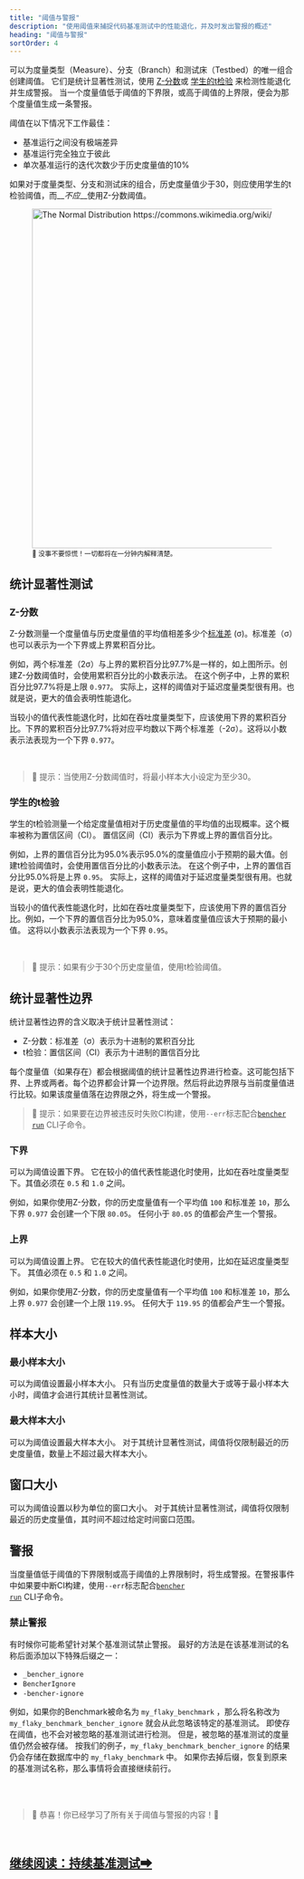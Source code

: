 ```yaml
---
title: "阈值与警报"
description: "使用阈值来捕捉代码基准测试中的性能退化，并及时发出警报的概述"
heading: "阈值与警报"
sortOrder: 4
---
```


可以为度量类型（Measure）、分支（Branch）和测试床（Testbed）的唯一组合创建阈值。
它们是统计显著性测试，使用
[Z-分数](https://en.wikipedia.org/wiki/Standard_score)或
[学生的t检验](https://en.wikipedia.org/wiki/Student%27s_t-test) 来检测性能退化并生成警报。
当一个度量值低于阈值的下界限，或高于阈值的上界限，便会为那个度量值生成一条警报。

阈值在以下情况下工作最佳：
- 基准运行之间没有极端差异
- 基准运行完全独立于彼此
- 单次基准运行的迭代次数少于历史度量值的10%

如果对于度量类型、分支和测试床的组合，历史度量值少于30，则应使用学生的t检验阈值，而__*不应*__使用Z-分数阈值。

<div class="content has-text-centered">
    <figure>
<img
    src="https://upload.wikimedia.org/wikipedia/commons/2/25/The_Normal_Distribution.svg"
    width="800"
    height="600"
    alt="The Normal Distribution https://commons.wikimedia.org/wiki/File:The_Normal_Distribution.svg"
/>
<br/>
<small>🐰 没事不要惊慌！一切都将在一分钟内解释清楚。</small>
</figure>
</div>

## 统计显著性测试

### Z-分数

Z-分数测量一个度量值与历史度量值的平均值相差多少个[标准差](https://en.wikipedia.org/wiki/Standard_deviation) (σ)。标准差（σ）也可以表示为一个下界或上界累积百分比。

例如，两个标准差（2σ）与上界的累积百分比97.7%是一样的，如上图所示。创建Z-分数阈值时，会使用累积百分比的小数表示法。 在这个例子中，上界的累积百分比97.7%将是上限 `0.977`。 实际上，这样的阈值对于延迟度量类型很有用。也就是说，更大的值会表明性能退化。

当较小的值代表性能退化时，比如在吞吐度量类型下，应该使用下界的累积百分比。下界的累积百分比97.7%将对应平均数以下两个标准差（-2σ）。这将以小数表示法表现为一个下界 `0.977`。

<br />

> 🐰 提示：当使用Z-分数阈值时，将最小样本大小设定为至少30。

### 学生的t检验

学生的t检验测量一个给定度量值相对于历史度量值的平均值的出现概率。这个概率被称为置信区间（CI）。
置信区间（CI）表示为下界或上界的置信百分比。

例如，上界的置信百分比为95.0%表示95.0%的度量值应小于预期的最大值。创建t检验阈值时，会使用置信百分比的小数表示法。 在这个例子中，上界的置信百分比95.0%将是上界 `0.95`。 实际上，这样的阈值对于延迟度量类型很有用。也就是说，更大的值会表明性能退化。

当较小的值代表性能退化时，比如在吞吐度量类型下，应该使用下界的置信百分比。例如，一个下界的置信百分比为95.0%，意味着度量值应该大于预期的最小值。 这将以小数表示法表现为一个下界 `0.95`。

<br />

> 🐰 提示：如果有少于30个历史度量值，使用t检验阈值。

## 统计显著性边界

统计显著性边界的含义取决于统计显著性测试：
- Z-分数：标准差（σ）表示为十进制的累积百分比
- t检验：置信区间（CI）表示为十进制的置信百分比

每个度量值（如果存在）都会根据阈值的统计显著性边界进行检查。这可能包括下界、上界或两者。每个边界都会计算一个边界限。然后将此边界限与当前度量值进行比较。如果该度量值落在边界限之外，将生成一个警报。

> 🐰 提示：如果要在边界被违反时失败CI构建，使用`--err`标志配合<code><a href="/docs/zh/explanation/bencher-run/">bencher run</a></code> CLI子命令。

### 下界
可以为阈值设置下界。 它在较小的值代表性能退化时使用，比如在吞吐度量类型下。其值必须在 `0.5` 和 `1.0` 之间。

例如，如果你使用Z-分数，你的历史度量值有一个平均值 `100` 和标准差 `10`，那么下界 `0.977` 会创建一个下限 `80.05`。 任何小于 `80.05` 的值都会产生一个警报。

### 上界
可以为阈值设置上界。 它在较大的值代表性能退化时使用，比如在延迟度量类型下。 其值必须在 `0.5` 和 `1.0` 之间。

例如，如果你使用Z-分数，你的历史度量值有一个平均值 `100` 和标准差 `10`，那么上界 `0.977` 会创建一个上限 `119.95`。 任何大于 `119.95` 的值都会产生一个警报。

## 样本大小

### 最小样本大小
可以为阈值设置最小样本大小。 只有当历史度量值的数量大于或等于最小样本大小时，阈值才会进行其统计显著性测试。

### 最大样本大小
可以为阈值设置最大样本大小。 对于其统计显著性测试，阈值将仅限制最近的历史度量值，数量上不超过最大样本大小。

## 窗口大小
可以为阈值设置以秒为单位的窗口大小。 对于其统计显著性测试，阈值将仅限制最近的历史度量值，其时间不超过给定时间窗口范围。

## 警报
当度量值低于阈值的下界限制或高于阈值的上界限制时，将生成警报。在警报事件中如果要中断CI构建，使用`--err`标志配合<code><a href="/docs/zh/explanation/bencher-run/">bencher run</a></code> CLI子命令。

### 禁止警报
有时候你可能希望针对某个基准测试禁止警报。 最好的方法是在该基准测试的名称后面添加以下特殊后缀之一：

- `_bencher_ignore`
- `BencherIgnore`
- `-bencher-ignore`

例如，如果你的Benchmark被命名为 `my_flaky_benchmark` ，那么将名称改为 `my_flaky_benchmark_bencher_ignore` 就会从此忽略该特定的基准测试。 即使存在阈值，也不会对被忽略的基准测试进行检测。 但是，被忽略的基准测试的度量值仍然会被存储。 按我们的例子，`my_flaky_benchmark_bencher_ignore` 的结果仍会存储在数据库中的 `my_flaky_benchmark` 中。 如果你去掉后缀，恢复到原来的基准测试名称，那么事情将会直接继续前行。

<br />
<br />

> 🐰 恭喜！你已经学习了所有关于阈值与警报的内容！🎉

<br/>

<h2><a href="/docs/zh/explanation/continuous-benchmarking/">继续阅读：持续基准测试➡</a></h2>
